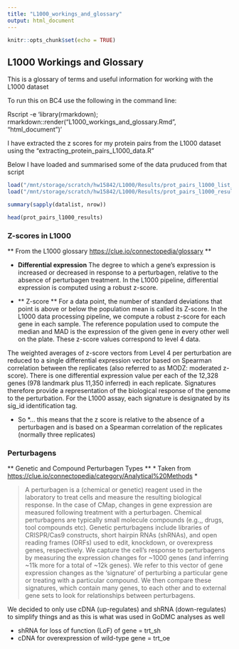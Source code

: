 ```yaml
---
title: "L1000_workings_and_glossary"
output: html_document
---
```


```r
knitr::opts_chunk$set(echo = TRUE)
```

## L1000 Workings and Glossary

This is a glossary of terms and useful information for working with the L1000 dataset

To run this on BC4 use the following in the command line:

Rscript -e 'library(rmarkdown); rmarkdown::render("L1000_workings_and_glossary.Rmd", "html_document")'

I have extracted the z scores for my protein pairs from the L1000 dataset using the "extracting_protein_pairs_L1000_data.R"

Below I have loaded and summarised some of the data pruduced from that script 


```r
load("/mnt/storage/scratch/hw15842/L1000/Results/prot_pairs_l1000_list_of_dataframes.rdata")
load("/mnt/storage/scratch/hw15842/L1000/Results/prot_pairs_l1000_results.rdata")

summary(sapply(datalist, nrow))

head(prot_pairs_l1000_results)

```


### Z-scores in L1000

** From the L1000 glossary <https://clue.io/connectopedia/glossary> **

- **Differential expression**   The degree to which a gene’s expression is increased or decreased in response to a perturbagen, relative to the absence of perturbagen treatment. In the L1000 pipeline, differential expression is computed using a robust z-score.

- ** Z-score **   For a data point, the number of standard deviations that point is above or below the population mean is called its Z-score. In the L1000 data processing pipeline, we compute a robust z-score for each gene in each sample. The reference population used to compute the median and MAD is the expression of the given gene in every other well on the plate. These z-score values correspond to level 4 data.

The weighted averages of z-score vectors from Level 4 per perturbation are reduced to a single differential expression vector based on Spearman correlation between the replicates (also referred to as MODZ: moderated z-score). There is one differential expression value per each of the 12,328 genes (978 landmark plus 11,350 inferred) in each replicate. Signatures therefore provide a representation of the biological response of the genome to the perturbation. For the L1000 assay, each signature is designated by its sig_id identification tag.


* So *... this means that the z score is relative to the absence of a perturbagen and is based on a Spearman correlation of the replicates (normally three replicates)








### Perturbagens 

** Genetic and Compound Perturbagen Types **
* Taken from <https://clue.io/connectopedia/category/Analytical%20Methods> *

> A perturbagen is a (chemical or genetic) reagent used in the laboratory to treat cells and measure the resulting biological response. In the case of CMap, changes in gene expression are measured following treatment with a perturbagen.
Chemical perturbagens are typically small molecule compounds (e.g.,, drugs, tool compounds etc). Genetic perturbagens include libraries of CRISPR/Cas9 constructs, short hairpin RNAs (shRNAs), and open reading frames (ORFs) used to edit, knockdown, or overexpress genes, respectively.
We capture the cell's response to perturbagens by measuring the expression changes for ~1000 genes (and inferring ~11k more for a total of ~12k genes). We refer to this vector of gene expression changes as the 'signature' of perturbing a particular gene or treating with a particular compound. We then compare these signatures, which contain many genes, to each other and to external gene sets to look for relationships between perturbagens.

We decided to only use cDNA (up-regulates) and shRNA (down-regulates) to simplify things and as this is what was used in GoDMC analyses as well

- shRNA for loss of function (LoF) of gene	 = trt_sh
- cDNA for overexpression of wild-type gene	 = trt_oe


